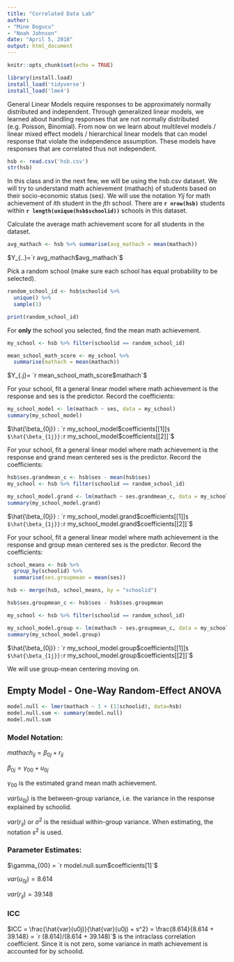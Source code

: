 ```yaml
---
title: "Correlated Data Lab"
author: 
- "Mine Dogucu"
- "Noah Johnson"
date: "April 5, 2018"
output: html_document
---
```


```r
knitr::opts_chunk$set(echo = TRUE)

library(install.load)
install_load('tidyverse')
install_load('lme4')
```

General Linear Models require responses to be approximately normally distributed and independent. Through generalized linear models, we learned about handling responses that are not normally distributed (e.g. Poisson, Binomial). From now on we learn about multilevel models / linear mixed effect models / hierarchical linear models that can model response that violate the independence assumption. These models have responses  that are correlated thus not independent.

```r
hsb <- read.csv('hsb.csv')
str(hsb)
```

In this class and in the next few, we will be using the hsb.csv dataset. We will try to understand math achievement (mathach) of students based on their socio-economic status (ses). We will use the notation $Yij$ for math achievement of $i$th student in the $j$th school. There are __`r nrow(hsb)`__ students within __`r length(unique(hsb$schoolid))`__ schools in this dataset.

Calculate the average math achievement score for all students in the dataset. 

```r
avg_mathach <- hsb %>% summarise(avg_mathach = mean(mathach))
```

$Y_{..}=`r avg_mathach$avg_mathach`$

Pick a random school (make sure each school has equal probability to be selected).

```r
random_school_id <- hsb$schoolid %>% 
  unique() %>% 
  sample(1)

print(random_school_id)
```

For **only** the school you selected, find the mean math achievement.

```r
my_school <- hsb %>% filter(schoolid == random_school_id)

mean_school_math_score <- my_school %>% 
  summarise(mathach = mean(mathach))
```

$Y_{.j}= `r mean_school_math_score$mathach`$

For your school, fit a general linear model where math achievement is the response and ses is the predictor. Record the coefficients:

```r
my_school_model <- lm(mathach ~ ses, data = my_school)
summary(my_school_model)
```

$\hat{\beta_{0j}} : `r my_school_model$coefficients[[1]]`$
$\hat{\beta_{1j}}: `r my_school_model$coefficients[[2]]`$

For your school, fit a general linear model where math achievement is the response and grand mean centered ses is the predictor. Record the coefficients:

```r
hsb$ses.grandmean_c <- hsb$ses - mean(hsb$ses)
my_school <- hsb %>% filter(schoolid == random_school_id)

my_school_model.grand <- lm(mathach ~ ses.grandmean_c, data = my_school)
summary(my_school_model.grand)
```

$\hat{\beta_{0j}} : `r my_school_model.grand$coefficients[[1]]`$
$\hat{\beta_{1j}}: `r my_school_model.grand$coefficients[[2]]`$

For your school, fit a general linear model where math achievement is the response and group mean centered ses is the predictor. Record the coefficients:

```r
school_means <- hsb %>% 
  group_by(schoolid) %>% 
  summarise(ses.groupmean = mean(ses))

hsb <- merge(hsb, school_means, by = "schoolid")

hsb$ses.groupmean_c <- hsb$ses - hsb$ses.groupmean

my_school <- hsb %>% filter(schoolid == random_school_id)

my_school_model.group <- lm(mathach ~ ses.groupmean_c, data = my_school)
summary(my_school_model.group)
```

$\hat{\beta_{0j}} : `r my_school_model.group$coefficients[[1]]`$
$\hat{\beta_{1j}}: `r my_school_model.group$coefficients[[2]]`$

We will use group-mean centering moving on.

## Empty Model - One-Way Random-Effect ANOVA

```r
model.null <- lmer(mathach ~ 1 + (1|schoolid), data=hsb)
model.null.sum <- summary(model.null)
model.null.sum
```

### Model Notation:

$mathach_{ij} = \beta_{0j} + r_{ij}$

$\beta_{0j} = \gamma_{00} + u_{0j}$

$\gamma_{00}$ is the estimated grand mean math achievement.

$var(u_{0j})$ is the between-group variance, i.e. the variance in the response explained by schoolid.

$var(r_{ij})$ or $\sigma^2$ is the residual within-group variance. When estimating, the notation $s^2$ is used.

### Parameter Estimates:

$\gamma_{00} = `r model.null.sum$coefficients[1]`$

$var(u_{0j}) = 8.614$

$var(r_{ij}) = 39.148$

### ICC

$ICC = \frac{\hat{var}(u0j)}{\hat{var}(u0j) + s^2} = \frac{8.614}{8.614 + 39.148} = `r (8.614)/(8.614 + 39.148)`$ is the intraclass correlation coefficient. Since it is not zero, some variance in math achievement is accounted for by schoolid.
